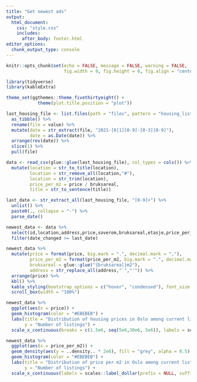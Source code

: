 ```yaml
---
title: "Get newest ads"
output:
  html_document:
    css: "style.css"
    includes:
      after_body: footer.html
editor_options:
  chunk_output_type: console
---
```


```r
knitr::opts_chunk$set(echo = FALSE, message = FALSE, warning = FALSE, 
                      fig.width = 9, fig.height = 6, fig.align = "center")
```

```r
library(tidyverse)
library(kableExtra)

theme_set(ggthemes::theme_fivethirtyeight() + 
            theme(plot.title.position = "plot"))
```

```r
last_housing_file <- list.files(path = "files", pattern = "housing_listings_(.*).csv", full.names = TRUE) %>% 
  as_tibble() %>% 
  rename(file = value) %>% 
  mutate(date = str_extract(file, "2021-[0|1][0-9]-[0-3][0-9]"),
         date = as.Date(date)) %>% 
  arrange(rev(date)) %>% 
  slice(1) %>% 
  pull(file)
```

```r
data <- read_csv(glue::glue(last_housing_file), col_types = cols()) %>% 
  mutate(location = str_to_title(location),
         location = str_remove_all(location,"#"),
         location = str_trim(location),
         price_per_m2 = price / bruksareal,
         title = str_to_sentence(title))
```

```r
last_date <- str_extract_all(last_housing_file, "[0-9]+") %>% 
  unlist() %>% 
  paste0(., collapse = "-") %>% 
  parse_date()

newest_data <- data %>% 
  select(id,location,address,price,soverom,bruksareal,etasje,price_per_m2,date_changed,ad_url) %>% 
  filter(date_changed >= last_date)

newest_data %>% 
  mutate(price = format(price, big.mark = ".", decimal.mark = ","),
         price_per_m2 = format(price_per_m2, big.mark = ".", decimal.mark = ","),
         bruksareal = glue::glue("{bruksareal}m2"),
         address = str_replace_all(address,"`","'")) %>% 
  arrange(price) %>% 
  kbl() %>%
  kable_styling(bootstrap_options = c("hover", "condensed"), font_size = 14) %>% 
  scroll_box(width = "100%")
```

```r
newest_data %>% 
  ggplot(aes(x = price)) +
  geom_histogram(color = "#EBEBEB") +
  labs(title = "Distribution of housing prices in Oslo among current listings",
       y = "Number of listings") +
  scale_x_continuous(breaks = c(1.5e6, seq(5e6,30e6, 5e6)), labels = scales::label_dollar(prefix = NULL, suffix = " kr"))

newest_data %>% 
  ggplot(aes(x = price_per_m2)) +
  geom_density(aes(y = ..density.. * 2e6), fill = "grey", alpha = 0.5) +
  geom_histogram(color = "#EBEBEB") +
  labs(title = "Distribution of price per m2 in Oslo among current listings",
       y = "Number of listings") +
  scale_x_continuous(labels = scales::label_dollar(prefix = NULL, suffix = " kr"))
```




